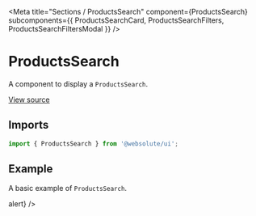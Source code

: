 
<Meta
  title="Sections / ProductsSearch"
  component={ProductsSearch}
  subcomponents={{ ProductsSearchCard, ProductsSearchFilters, ProductsSearchFiltersModal }}
/>

# ProductsSearch

A component to display a `ProductsSearch`.

[View source](https://github.com/actarian/turbo-mono/tree/main/packages/ui/src/sections/products-search)

## Imports

```js
import { ProductsSearch } from '@websolute/ui';
```

## Example

A basic example of `ProductsSearch`.

<Canvas>
  <Story name="ProductsSearch">
    <ProductsSearch items={ProductsSearchDefaults.items} />
  </Story>
</Canvas>

<Canvas>
  <Story name="ProductsSearchCard">
    <ProductsSearchCard item={ProductsSearchCardDefaults.item} maxWidth="540px" margin="3rem" />
  </Story>
</Canvas>

<Canvas>
  <Story name="ProductsSearchFilters">
    <ProductsSearchFilters maxWidth="540px" margin="3rem" />
  </Story>
</Canvas>

<Canvas>
  <Story name="ProductsSearchFiltersModal">
    <ProductsSearchFiltersModal visible={true} onClose={() => alert} />
  </Story>
</Canvas>
